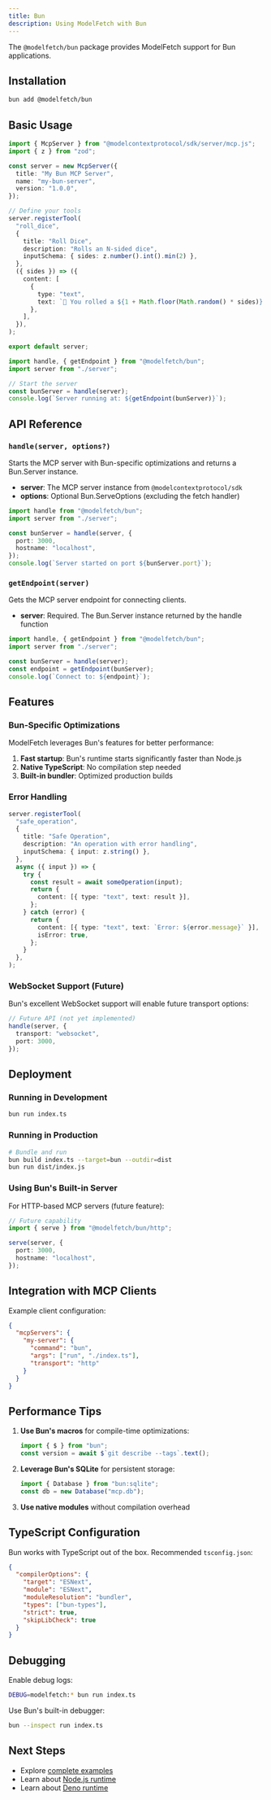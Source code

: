 ```yaml
---
title: Bun
description: Using ModelFetch with Bun
---
```


The `@modelfetch/bun` package provides ModelFetch support for Bun applications.

## Installation

```bash
bun add @modelfetch/bun
```

## Basic Usage

```typescript title="server.ts"
import { McpServer } from "@modelcontextprotocol/sdk/server/mcp.js";
import { z } from "zod";

const server = new McpServer({
  title: "My Bun MCP Server",
  name: "my-bun-server",
  version: "1.0.0",
});

// Define your tools
server.registerTool(
  "roll_dice",
  {
    title: "Roll Dice",
    description: "Rolls an N-sided dice",
    inputSchema: { sides: z.number().int().min(2) },
  },
  ({ sides }) => ({
    content: [
      {
        type: "text",
        text: `🎲 You rolled a ${1 + Math.floor(Math.random() * sides)}!`,
      },
    ],
  }),
);

export default server;
```

```typescript title="index.ts"
import handle, { getEndpoint } from "@modelfetch/bun";
import server from "./server";

// Start the server
const bunServer = handle(server);
console.log(`Server running at: ${getEndpoint(bunServer)}`);
```

## API Reference

### `handle(server, options?)`

Starts the MCP server with Bun-specific optimizations and returns a Bun.Server instance.

- **server**: The MCP server instance from `@modelcontextprotocol/sdk`
- **options**: Optional Bun.ServeOptions (excluding the fetch handler)

```typescript
import handle from "@modelfetch/bun";
import server from "./server";

const bunServer = handle(server, {
  port: 3000,
  hostname: "localhost",
});
console.log(`Server started on port ${bunServer.port}`);
```

### `getEndpoint(server)`

Gets the MCP server endpoint for connecting clients.

- **server**: Required. The Bun.Server instance returned by the handle function

```typescript
import handle, { getEndpoint } from "@modelfetch/bun";
import server from "./server";

const bunServer = handle(server);
const endpoint = getEndpoint(bunServer);
console.log(`Connect to: ${endpoint}`);
```

## Features

### Bun-Specific Optimizations

ModelFetch leverages Bun's features for better performance:

1. **Fast startup**: Bun's runtime starts significantly faster than Node.js
2. **Native TypeScript**: No compilation step needed
3. **Built-in bundler**: Optimized production builds

### Error Handling

```typescript
server.registerTool(
  "safe_operation",
  {
    title: "Safe Operation",
    description: "An operation with error handling",
    inputSchema: { input: z.string() },
  },
  async ({ input }) => {
    try {
      const result = await someOperation(input);
      return {
        content: [{ type: "text", text: result }],
      };
    } catch (error) {
      return {
        content: [{ type: "text", text: `Error: ${error.message}` }],
        isError: true,
      };
    }
  },
);
```

### WebSocket Support (Future)

Bun's excellent WebSocket support will enable future transport options:

```typescript
// Future API (not yet implemented)
handle(server, {
  transport: "websocket",
  port: 3000,
});
```

## Deployment

### Running in Development

```bash
bun run index.ts
```

### Running in Production

```bash
# Bundle and run
bun build index.ts --target=bun --outdir=dist
bun run dist/index.js
```

### Using Bun's Built-in Server

For HTTP-based MCP servers (future feature):

```typescript
// Future capability
import { serve } from "@modelfetch/bun/http";

serve(server, {
  port: 3000,
  hostname: "localhost",
});
```

## Integration with MCP Clients

Example client configuration:

```json
{
  "mcpServers": {
    "my-server": {
      "command": "bun",
      "args": ["run", "./index.ts"],
      "transport": "http"
    }
  }
}
```

## Performance Tips

1. **Use Bun's macros** for compile-time optimizations:

   ```typescript
   import { $ } from "bun";
   const version = await $`git describe --tags`.text();
   ```

2. **Leverage Bun's SQLite** for persistent storage:

   ```typescript
   import { Database } from "bun:sqlite";
   const db = new Database("mcp.db");
   ```

3. **Use native modules** without compilation overhead

## TypeScript Configuration

Bun works with TypeScript out of the box. Recommended `tsconfig.json`:

```json
{
  "compilerOptions": {
    "target": "ESNext",
    "module": "ESNext",
    "moduleResolution": "bundler",
    "types": ["bun-types"],
    "strict": true,
    "skipLibCheck": true
  }
}
```

## Debugging

Enable debug logs:

```bash
DEBUG=modelfetch:* bun run index.ts
```

Use Bun's built-in debugger:

```bash
bun --inspect run index.ts
```

## Next Steps

- Explore [complete examples](/docs/examples)
- Learn about [Node.js runtime](/docs/runtimes/node)
- Learn about [Deno runtime](/docs/runtimes/deno)

